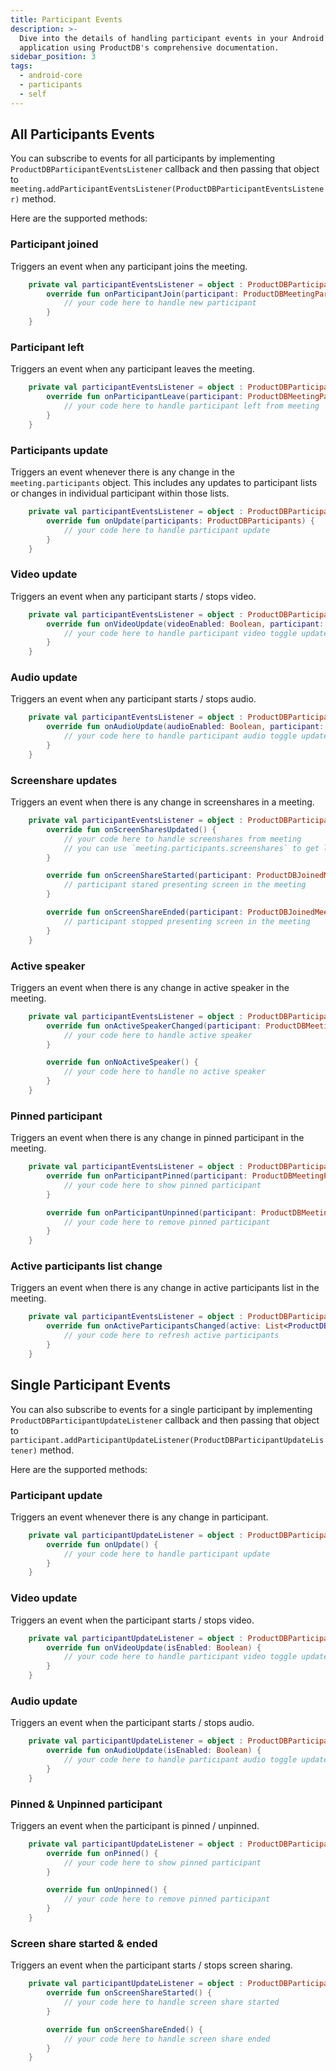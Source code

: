 ```yaml
---
title: Participant Events
description: >-
  Dive into the details of handling participant events in your Android
  application using ProductDB's comprehensive documentation.
sidebar_position: 3
tags:
  - android-core
  - participants
  - self
---
```


## All Participants Events

You can subscribe to events for all participants by implementing
`ProductDBParticipantEventsListener` callback and then passing that object to
`meeting.addParticipantEventsListener(ProductDBParticipantEventsListener)` method.

Here are the supported methods:

### Participant joined

Triggers an event when any participant joins the meeting.

```kotlin
    private val participantEventsListener = object : ProductDBParticipantEventsListener {
        override fun onParticipantJoin(participant: ProductDBMeetingParticipant) {
            // your code here to handle new participant
        }
    }
```

### Participant left

Triggers an event when any participant leaves the meeting.

```kotlin
    private val participantEventsListener = object : ProductDBParticipantEventsListener {
        override fun onParticipantLeave(participant: ProductDBMeetingParticipant) {
            // your code here to handle participant left from meeting
        }
    }
```

### Participants update

Triggers an event whenever there is any change in the `meeting.participants` object. This includes any updates to participant lists or changes in individual participant within those lists.

```kotlin
    private val participantEventsListener = object : ProductDBParticipantEventsListener {
        override fun onUpdate(participants: ProductDBParticipants) {
            // your code here to handle participant update
        }
    }
```

### Video update

Triggers an event when any participant starts / stops video.

```kotlin
    private val participantEventsListener = object : ProductDBParticipantEventsListener {
        override fun onVideoUpdate(videoEnabled: Boolean, participant: ProductDBMeetingParticipant) {
            // your code here to handle participant video toggle update
        }
    }
```

### Audio update

Triggers an event when any participant starts / stops audio.

```kotlin
    private val participantEventsListener = object : ProductDBParticipantEventsListener {
        override fun onAudioUpdate(audioEnabled: Boolean, participant: ProductDBMeetingParticipant) {
            // your code here to handle participant audio toggle update
        }
    }
```

### Screenshare updates

Triggers an event when there is any change in screenshares in a meeting.

```kotlin
    private val participantEventsListener = object : ProductDBParticipantEventsListener {
        override fun onScreenSharesUpdated() {
            // your code here to handle screenshares from meeting
            // you can use `meeting.participants.screenshares` to get latest screenshare participants
        }

        override fun onScreenShareStarted(participant: ProductDBJoinedMeetingParticipant) {
            // participant stared presenting screen in the meeting
        }

        override fun onScreenShareEnded(participant: ProductDBJoinedMeetingParticipant) {
            // participant stopped presenting screen in the meeting
        }
    }
```

### Active speaker

Triggers an event when there is any change in active speaker in the meeting.

```kotlin
    private val participantEventsListener = object : ProductDBParticipantEventsListener {
        override fun onActiveSpeakerChanged(participant: ProductDBMeetingParticipant) {
            // your code here to handle active speaker
        }

        override fun onNoActiveSpeaker() {
            // your code here to handle no active speaker
        }
    }
```

### Pinned participant

Triggers an event when there is any change in pinned participant in the meeting.

```kotlin
    private val participantEventsListener = object : ProductDBParticipantEventsListener {
        override fun onParticipantPinned(participant: ProductDBMeetingParticipant) {
            // your code here to show pinned participant
        }

        override fun onParticipantUnpinned(participant: ProductDBMeetingParticipant) {
            // your code here to remove pinned participant
        }
    }
```

### Active participants list change

Triggers an event when there is any change in active participants list in the meeting.

```kotlin
    private val participantEventsListener = object : ProductDBParticipantEventsListener {
        override fun onActiveParticipantsChanged(active: List<ProductDBMeetingParticipant>) {
            // your code here to refresh active participants
        }
    }
```

## Single Participant Events

You can also subscribe to events for a single participant by implementing `ProductDBParticipantUpdateListener` callback and then passing that object to `participant.addParticipantUpdateListener(ProductDBParticipantUpdateListener)` method.

Here are the supported methods:

### Participant update

Triggers an event whenever there is any change in participant.

```kotlin
    private val participantUpdateListener = object : ProductDBParticipantUpdateListener {
        override fun onUpdate() {
            // your code here to handle participant update
        }
    }
```

### Video update

Triggers an event when the participant starts / stops video.

```kotlin
    private val participantUpdateListener = object : ProductDBParticipantUpdateListener {
        override fun onVideoUpdate(isEnabled: Boolean) {
            // your code here to handle participant video toggle update
        }
    }
```

### Audio update

Triggers an event when the participant starts / stops audio.

```kotlin
    private val participantUpdateListener = object : ProductDBParticipantUpdateListener {
        override fun onAudioUpdate(isEnabled: Boolean) {
            // your code here to handle participant audio toggle update
        }
    }
```

### Pinned & Unpinned participant

Triggers an event when the participant is pinned / unpinned.

```kotlin
    private val participantUpdateListener = object : ProductDBParticipantUpdateListener {
        override fun onPinned() {
            // your code here to show pinned participant
        }

        override fun onUnpinned() {
            // your code here to remove pinned participant
        }
    }
```

### Screen share started & ended

Triggers an event when the participant starts / stops screen sharing.

```kotlin
    private val participantUpdateListener = object : ProductDBParticipantUpdateListener {
        override fun onScreenShareStarted() {
            // your code here to handle screen share started
        }

        override fun onScreenShareEnded() {
            // your code here to handle screen share ended
        }
    }
```
